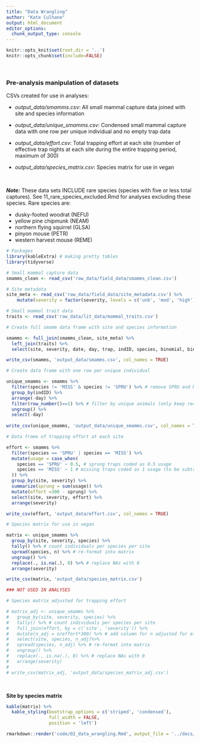 ```yaml
---
title: "Data Wrangling"
author: "Kate Culhane"
output: html_document
editor_options: 
  chunk_output_type: console
---
```


```r
knitr::opts_knit$set(root.dir = '..')
knitr::opts_chunk$set(include=FALSE)
```

<br>

### Pre-analysis manipulation of datasets

CSVs created for use in analyses:

- *output_data/smamms.csv*: All small mammal capture data joined with site and species information

- *output_data/unique_smamms.csv*: Condensed small mammal capture data with one row per unique individual and no empty trap data

- *output_data/effort.csv*: Total trapping effort at each site (number of effective trap nights at each site during the entire trapping period, maximum of 300)

- *output_data/species_matrix.csv*: Species matrix for use in vegan

<br>

***Note:*** These data sets INCLUDE rare species (species with five or less total captures). See 11_rare_species_excluded.Rmd for analyses excluding these species. Rare species are:

- dusky-footed woodrat (NEFU)
- yellow pine chipmunk (NEAM)
- northern flying squirrel (GLSA)
- pinyon mouse (PETR)
- western harvest mouse (REME)

```r

# Packages
library(kableExtra) # making pretty tables
library(tidyverse)

# Small mammal capture data
smamms_clean <- read_csv('raw_data/field_data/smamms_clean.csv')

# Site metadata
site_meta <- read_csv('raw_data/field_data/site_metadata.csv') %>%
    mutate(severity = factor(severity, levels = c('unb', 'mod', 'high')))

# Small mammal trait data
traits <- read_csv('raw_data/lit_data/mammal_traits.csv')

```

```r

# Create full smamm data frame with site and species information

smamms <- full_join(smamms_clean, site_meta) %>%
  left_join(traits) %>% 
  select(site, severity, date, day, trap, indID, species, binomial, binomial_short, common_name, family, age, recap, weight, comments)

write_csv(smamms, 'output_data/smamms.csv', col_names = TRUE)

```

```r

# Create data frame with one row per unique individual

unique_smamms <- smamms %>% 
  filter(species != 'MISS' & species != 'SPRU') %>% # remove SPRU and MISS
  group_by(indID) %>% 
  arrange(-day) %>% 
  filter(row_number()==1) %>% # filter by unique animals (only keep record from last capture)
  ungroup() %>% 
  select(-day)
    
write_csv(unique_smamms, 'output_data/unique_smamms.csv', col_names = TRUE)

```

```r

# Data frame of trapping effort at each site

effort <- smamms %>% 
  filter(species == 'SPRU' | species == 'MISS') %>%
  mutate(usage = case_when(
    species == 'SPRU' ~ 0.5, # sprung traps coded as 0.5 usage
    species == 'MISS' ~ 1 # missing traps coded as 1 usage (to be subtracted)
  )) %>% 
  group_by(site, severity) %>% 
  summarize(sprung = sum(usage)) %>% 
  mutate(effort =300 - sprung) %>% 
  select(site, severity, effort) %>% 
  arrange(severity)

write_csv(effort, 'output_data/effort.csv', col_names = TRUE)

```

```r

# Species matrix for use in vegan

matrix <- unique_smamms %>% 
  group_by(site, severity, species) %>% 
  tally() %>% # count individuals per species per site
  spread(species, n) %>% # re-format into matrix
  ungroup() %>% 
  replace(., is.na(.), 0) %>% # replace NAs with 0
  arrange(severity)

write_csv(matrix, 'output_data/species_matrix.csv')

### NOT USED IN ANALYSES

# Species matrix adjusted for trapping effort

# matrix_adj <- unique_smamms %>% 
#   group_by(site, severity, species) %>% 
#   tally() %>% # count individuals per species per site
#   full_join(effort, by = c('site', 'severity')) %>% 
#   mutate(n_adj = n/effort*300) %>% # add column for n adjusted for effort
#   select(site, species, n_adj)%>% 
#   spread(species, n_adj) %>% # re-format into matrix
#   ungroup() %>% 
#   replace(., is.na(.), 0) %>% # replace NAs with 0
#   arrange(severity)
# 
# write_csv(matrix_adj, 'output_data/species_matrix_adj.csv')

```

<br>

**Site by species matrix**

```r

kable(matrix) %>% 
  kable_styling(bootstrap_options = c('striped', 'condensed'),
                full_width = FALSE,
                position = 'left')

```

```r
rmarkdown::render('code/02_data_wrangling.Rmd', output_file = '../docs/02_data_wrangling.html')
```
